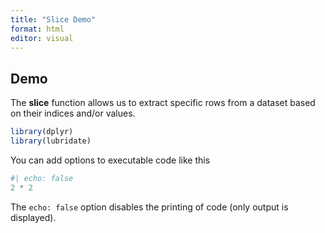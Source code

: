 ```yaml
---
title: "Slice Demo"
format: html
editor: visual
---
```


## Demo

The **slice** function allows us to extract specific rows from a dataset based on their indices and/or values.

```r
library(dplyr)
library(lubridate)


```

You can add options to executable code like this

```r
#| echo: false
2 * 2
```

The `echo: false` option disables the printing of code (only output is displayed).
